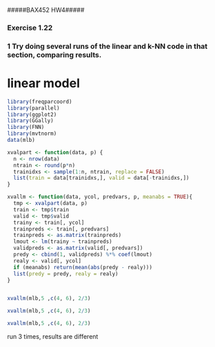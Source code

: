 #####BAX452 HW4#####

### Exercise 1.22
### 1 Try doing several runs of the linear and k-NN code in that section, comparing results.

# linear model
```{r, echo=TRUE}
library(freqparcoord)
library(parallel)
library(ggplot2)
library(GGally)
library(FNN)
library(mvtnorm)
data(mlb)

xvalpart <- function(data, p) {
  n <- nrow(data)
  ntrain <- round(p*n)
  trainidxs <- sample(1:n, ntrain, replace = FALSE)
  list(train = data[trainidxs,], valid = data[-trainidxs,])
}

xvallm <- function(data, ycol, predvars, p, meanabs = TRUE){
  tmp <- xvalpart(data, p)
  train <- tmp$train
  valid <- tmp$valid
  trainy <- train[, ycol]
  trainpreds <- train[, predvars]
  trainpreds <- as.matrix(trainpreds)
  lmout <- lm(trainy ~ trainpreds)
  validpreds <- as.matrix(valid[, predvars])
  predy <- cbind(1, validpreds) %*% coef(lmout)
  realy <- valid[, ycol]
  if (meanabs) return(mean(abs(predy - realy)))
  list(predy = predy, realy = realy)
}


xvallm(mlb,5 ,c(4, 6), 2/3)
```

```{r}
xvallm(mlb,5 ,c(4, 6), 2/3)
```

```{r}
xvallm(mlb,5 ,c(4, 6), 2/3)
```

run 3 times, results are different
